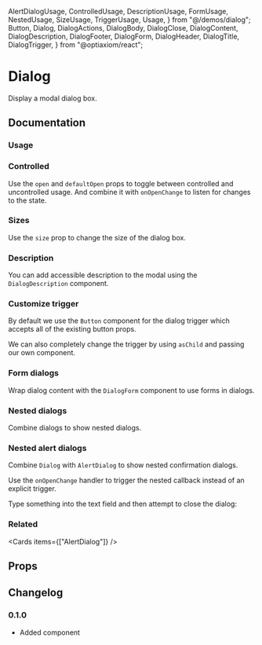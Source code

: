   AlertDialogUsage,
  ControlledUsage,
  DescriptionUsage,
  FormUsage,
  NestedUsage,
  SizeUsage,
  TriggerUsage,
  Usage,
} from "@/demos/dialog";
  Button,
  Dialog,
  DialogActions,
  DialogBody,
  DialogClose,
  DialogContent,
  DialogDescription,
  DialogFooter,
  DialogForm,
  DialogHeader,
  DialogTitle,
  DialogTrigger,
} from "@optiaxiom/react";

# Dialog

Display a modal dialog box.

## Documentation

### Usage

<Demo component={Usage} />

### Controlled

Use the `open` and `defaultOpen` props to toggle between controlled and uncontrolled usage. And combine it with `onOpenChange` to listen for changes to the state.

<Demo component={ControlledUsage} meta="{17}" />

### Sizes

Use the `size` prop to change the size of the dialog box.

<Demo meta="/size={size}/" component={SizeUsage} />

### Description

You can add accessible description to the modal using the `DialogDescription` component.

<Demo meta="{5,20-22}" component={DescriptionUsage} />

### Customize trigger

By default we use the `Button` component for the dialog trigger which accepts all of the existing button props.

We can also completely change the trigger by using `asChild` and passing our own component.

<Demo component={TriggerUsage} meta="{16-20}" />

### Form dialogs

Wrap dialog content with the `DialogForm` component to use forms in dialogs.

<Demo component={FormUsage} />

### Nested dialogs

Combine dialogs to show nested dialogs.

<Demo component={NestedUsage} />

### Nested alert dialogs

Combine `Dialog` with `AlertDialog` to show nested confirmation dialogs.

Use the `onOpenChange` handler to trigger the nested callback instead of an explicit trigger.

<Callout>
  Type something into the text field and then attempt to close the dialog:
</Callout>

<Demo component={AlertDialogUsage} />

### Related

<Cards items={["AlertDialog"]} />

## Props

<PropsTable component={Dialog} />
<PropsTable component={DialogTrigger} />
<PropsTable component={DialogContent} />
<PropsTable component={DialogForm} />
<PropsTable component={DialogHeader} />
<PropsTable component={DialogTitle} />
<PropsTable component={DialogActions} />
<PropsTable component={DialogDescription} />
<PropsTable component={DialogBody} />
<PropsTable component={DialogFooter} />
<PropsTable component={DialogClose} />

## Changelog

### 0.1.0

- Added component
